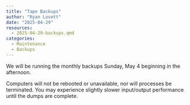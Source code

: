 ```yaml
---
title: "Tape Backups"
author: "Ryan Lovett"
date: "2025-04-29"
resources:
  - 2025-04-29-backups.qmd
categories:
  - Maintenance
  - Backups
---
```


We will be running the monthly backups Sunday, May  4 beginning in the
afternoon.

Computers will not be rebooted or unavailable, nor will processes
be terminated. You may experience slightly slower input/output
performance until the dumps are complete.
